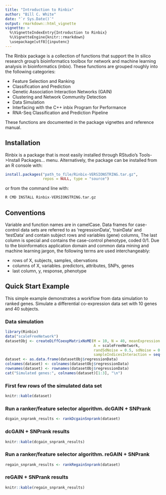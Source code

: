 ```yaml
---
title: "Introduction to Rinbix"
author: "Bill C. White"
date: "`r Sys.Date()`"
output: rmarkdown::html_vignette
vignette: >
  %\VignetteIndexEntry{Introduction to Rinbix}
  %\VignetteEngine{knitr::rmarkdown}
  \usepackage[utf8]{inputenc}
---
```


The Rinbix package is a collection of functions that support the In silico research group's bioinformatics toolbox for network and machine learning analysis in bioinformatics (inbix). These functions are grouped roughly into the following categories:

- Feature Selection and Ranking
- Classification and Prediction
- Genetic Association Interaction Networks (GAIN)
- Clustering and Network Community Detection
- Data Simulation
- Interfacing with the C++ inbix Program for Performance
- RNA-Seq Classification and Prediction Pipeline

These functions are documented in the package vignettes and reference manual.

## Installation

Rinbix is a package that is most easily installed through RStudio's Tools->Install Packages... menu. Alternatively, the package can be installed from an R console with:
```r
install.packages("path_to_file/Rinbix-VERSIONSTRING.tar.gz", 
                 repos = NULL, type = "source")
```
or from the command line with:
```r
R CMD INSTALL Rinbix-VERSIONSTRING.tar.gz
```

## Conventions

Variable and function names are in camelCase. Data frames for case-control data sets are referred to as 'regressionData', 'trainData' and 'testData' and contain subject rows and variables (gene) columns, The last column is special and contains the case-control phenotype, coded 0/1. Due to the bioinformatics application domain and common data mining and machine learning jargon, the following terms are used interchangeably:

- rows of X, subjects, samples, obervations
- columns of X, variables. predictors, attributes, SNPs, genes
- last column, y, response, phenotype

## Quick Start Example

This simple example demonstrates a workflow from data simulation to ranked genes. Simulate a differential co-expression data set with 10 genes and 40 subjects.

### Data simulation

```r
library(Rinbix)
data("scaleFreeNetwork")
datasetObj <- createDiffCoexpMatrixNoME(M = 10, N = 40, meanExpression = 7, 
                                        A = scaleFreeNetwork,
                                        randSdNoise = 0.5, sdNoise = 0.05,
                                        sampleIndicesInteraction = seq(1:3))
dataset <- as.data.frame(datasetObj$regressionData)
colnames(dataset) <- colnames(datasetObj$regressionData)
rownames(dataset) <- rownames(datasetObj$regressionData)
cat("Simulated genes:", colnames(dataset)[1:3], "\n")
```

### First few rows of the simulated data set

```r
knitr::kable(dataset)
```

### Run a ranker/feature selector algorithm. dcGAIN + SNPrank

```r
dcgain_snprank_results <- rankDcgainSnprank(dataset)
```

### dcGAIN + SNPrank results

```r
knitr::kable(dcgain_snprank_results)
```

### Run a ranker/feature selector algorithm. reGAIN + SNPrank

```r
regain_snprank_results <- rankRegainSnprank(dataset)
```

### reGAIN + SNPrank results

```r
knitr::kable(regain_snprank_results)
```

